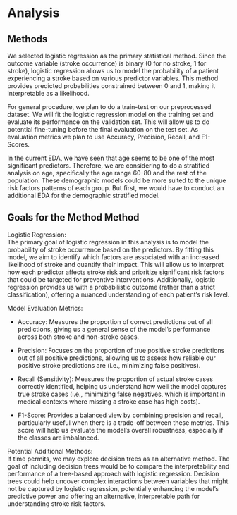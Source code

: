 # Analysis

## Methods

We selected logistic regression as the primary statistical method. Since the outcome variable (stroke occurrence) is binary (0 for no stroke, 1 for stroke), logistic regression allows us to model the probability of a patient experiencing a stroke based on various predictor variables. This method provides predicted probabilities constrained between 0 and 1, making it interpretable as a likelihood.

For general procedure, we plan to do a train-test on our preprocessed dataset. We will fit the logistic regression model on the training set and evaluate its performance on the validation set. This will allow us to do potential fine-tuning before the final evaluation on the test set. As evaluation metrics we plan to use Accuracy, Precision, Recall, and F1-Scores.

In the current EDA, we have seen that age seems to be one of the most significant predictors. Therefore, we are considering to do a stratified analysis on age, specifically the age range 60-80 and the rest of the population. These demographic models could be more suited to the unique risk factors patterns of each group. But first, we would have to conduct an additional EDA for the demographic stratified model.

## Goals for the Method Method

Logistic Regression:\
The primary goal of logistic regression in this analysis is to model the probability of stroke occurrence based on the predictors. By fitting this model, we aim to identify which factors are associated with an increased likelihood of stroke and quantify their impact. This will allow us to interpret how each predictor affects stroke risk and prioritize significant risk factors that could be targeted for preventive interventions. Additionally, logistic regression provides us with a probabilistic outcome (rather than a strict classification), offering a nuanced understanding of each patient's risk level.

Model Evaluation Metrics:

- Accuracy: Measures the proportion of correct predictions out of all predictions, giving us a general sense of the model’s performance across both stroke and non-stroke cases. 

- Precision: Focuses on the proportion of true positive stroke predictions out of all positive predictions, allowing us to assess how reliable our positive stroke predictions are (i.e., minimizing false positives).

- Recall (Sensitivity): Measures the proportion of actual stroke cases correctly identified, helping us understand how well the model captures true stroke cases (i.e., minimizing false negatives, which is important in medical contexts where missing a stroke case has high costs).

- F1-Score: Provides a balanced view by combining precision and recall, particularly useful when there is a trade-off between these metrics. This score will help us evaluate the model's overall robustness, especially if the classes are imbalanced.

Potential Additional Methods:\
If time permits, we may explore decision trees as an alternative method. The goal of including decision trees would be to compare the interpretability and performance of a tree-based approach with logistic regression. Decision trees could help uncover complex interactions between variables that might not be captured by logistic regression, potentially enhancing the model’s predictive power and offering an alternative, interpretable path for understanding stroke risk factors.
